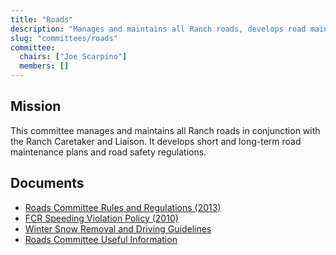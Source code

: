 ```yaml
---
title: "Roads"
description: "Manages and maintains all Ranch roads, develops road maintenance plans, and develops road safety regulations."
slug: "committees/roads"
committee:
  chairs: ["Joe Scarpino"]
  members: []
---
```



<CommitteeMembers frontmatter={frontmatter} />

## Mission

This committee manages and maintains all Ranch roads in conjunction with the Ranch Caretaker and Liaison. It develops short and long-term road maintenance plans and road safety regulations.

## Documents

- [Roads Committee Rules and Regulations (2013)](/uploads/2012/05/FCR-Road-Comm-Rules-and-Regulations-rev-2013_03.pdf)
- [FCR Speeding Violation Policy (2010)](/uploads/2012/05/FCR-Speeding-Violation-Policy-2010.pdf)
- [Winter Snow Removal and Driving Guidelines](/uploads/2022/02/FCR.WinterDriving.Updated2022-2.pdf)
- [Roads Committee Useful Information](/uploads/2022/02/Road-Committee-Useful-Information-2022.pdf)


<FileHistory file="src/content/docs/committees/roads.mdx" />